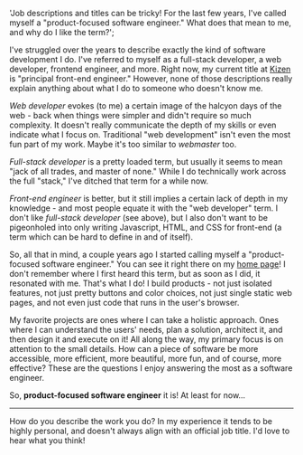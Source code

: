   'Job descriptions and titles can be tricky! For the last few years, I\'ve called myself a "product-focused software engineer." What does that mean to me, and why do I like the term?';

I've struggled over the years to describe exactly the kind of software development I do. I've referred to myself as a full-stack developer, a web developer, frontend engineer, and more. Right now, my current title at [Kizen](https://kizen.com) is "principal front-end engineer." However, none of those descriptions really explain anything about what I do to someone who doesn't know me.

_Web developer_ evokes (to me) a certain image of the halcyon days of the web - back when things were simpler and didn't require so much complexity. It doesn't really communicate the depth of my skills or even indicate what I focus on. Traditional "web development" isn't even the most fun part of my work. Maybe it's too similar to _webmaster_ too.

_Full-stack developer_ is a pretty loaded term, but usually it seems to mean "jack of all trades, and master of none." While I do technically work across the full "stack," I've ditched that term for a while now.

_Front-end engineer_ is better, but it still implies a certain lack of depth in my knowledge - and most people equate it with the "web developer" term. I don't like _full-stack developer_ (see above), but I also don't want to be pigeonholed into only writing Javascript, HTML, and CSS for front-end (a term which can be hard to define in and of itself).

So, all that in mind, a couple years ago I started calling myself a "product-focused software engineer." You can see it right there on my [home page](https://keegan.codes)! I don't remember where I first heard this term, but as soon as I did, it resonated with me. That's what I do! I build products - not just isolated features, not just pretty buttons and color choices, not just single static web pages, and not even just code that runs in the user's browser.

My favorite projects are ones where I can take a holistic approach. Ones where I can understand the users' needs, plan a solution, architect it, and then design it and execute on it! All along the way, my primary focus is on attention to the small details. How can a piece of software be more accessible, more efficient, more beautiful, more fun, and of course, more effective? These are the questions I enjoy answering the most as a software engineer.

So, **product-focused software engineer** it is! At least for now...

---

How do you describe the work you do? In my experience it tends to be highly personal, and doesn't always align with an official job title. I'd love to hear what you think!
